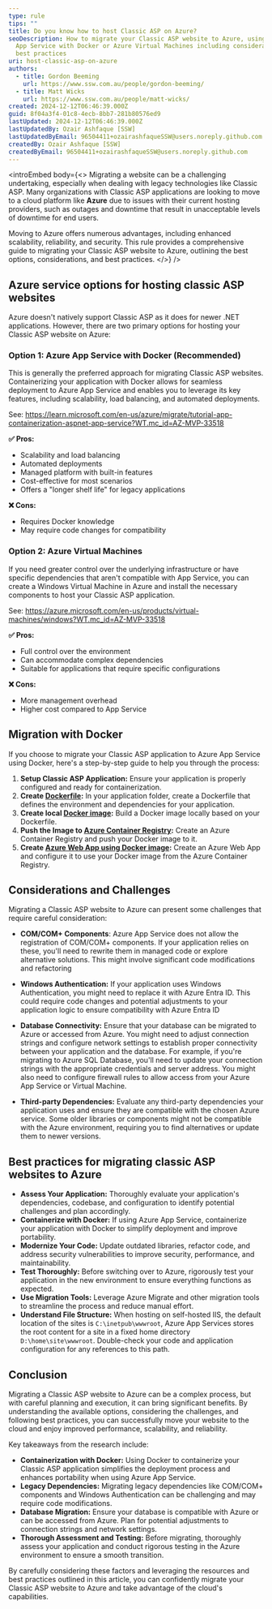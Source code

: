 ```yaml
---
type: rule
tips: ""
title: Do you know how to host Classic ASP on Azure?
seoDescription: How to migrate your Classic ASP website to Azure, using Azure
  App Service with Docker or Azure Virtual Machines including considerations and
  best practices
uri: host-classic-asp-on-azure
authors:
  - title: Gordon Beeming
    url: https://www.ssw.com.au/people/gordon-beeming/
  - title: Matt Wicks
    url: https://www.ssw.com.au/people/matt-wicks/
created: 2024-12-12T06:46:39.000Z
guid: 8f04a3f4-01c8-4ecb-8bb7-281b80576ed9
lastUpdated: 2024-12-12T06:46:39.000Z
lastUpdatedBy: Ozair Ashfaque [SSW]
lastUpdatedByEmail: 96504411+ozairashfaqueSSW@users.noreply.github.com
createdBy: Ozair Ashfaque [SSW]
createdByEmail: 96504411+ozairashfaqueSSW@users.noreply.github.com
---
```

<introEmbed
  body={<>
Migrating a website can be a challenging undertaking, especially when dealing with legacy technologies like Classic ASP. Many organizations with Classic ASP applications are looking to move to a cloud platform like **Azure** due to issues with their current hosting providers, such as outages and downtime that result in unacceptable levels of downtime for end users.

Moving to Azure offers numerous advantages, including enhanced scalability, reliability, and security. This rule provides a comprehensive guide to migrating your Classic ASP website to Azure, outlining the best options, considerations, and best practices.
  </>}
/>
## Azure service options for hosting classic ASP websites

Azure doesn't natively support Classic ASP as it does for newer .NET applications. However, there are two primary options for hosting your Classic ASP website on Azure:

### Option 1: Azure App Service with Docker (Recommended)

This is generally the preferred approach for migrating Classic ASP websites. Containerizing your application with Docker allows for seamless deployment to Azure App Service and enables you to leverage its key features, including scalability, load balancing, and automated deployments.

See:
<https://learn.microsoft.com/en-us/azure/migrate/tutorial-app-containerization-aspnet-app-service?WT.mc_id=AZ-MVP-33518>

**✅ Pros:**

* Scalability and load balancing
* Automated deployments
* Managed platform with built-in features
* Cost-effective for most scenarios
* Offers a "longer shelf life" for legacy applications

**❌ Cons:**

* Requires Docker knowledge
* May require code changes for compatibility

### Option 2: Azure Virtual Machines

If you need greater control over the underlying infrastructure or have specific dependencies that aren't compatible with App Service, you can create a Windows Virtual Machine in Azure and install the necessary components to host your Classic ASP application.

See:
<https://azure.microsoft.com/en-us/products/virtual-machines/windows?WT.mc_id=AZ-MVP-33518>

**✅ Pros:**

* Full control over the environment
* Can accommodate complex dependencies
* Suitable for applications that require specific configurations

**❌ Cons:**

* More management overhead
* Higher cost compared to App Service

## Migration with Docker

If you choose to migrate your Classic ASP application to Azure App Service using Docker, here's a step-by-step guide to help you through the process:

1. **Setup Classic ASP Application:** Ensure your application is properly configured and ready for containerization.
2. **Create [Dockerfile](https://docs.docker.com/reference/dockerfile/):** In your application folder, create a Dockerfile that defines the environment and dependencies for your application.
3. **Create local [Docker image](https://docs.docker.com/get-started/docker-concepts/building-images/):** Build a Docker image locally based on your Dockerfile.
4. **Push the Image to [Azure Container Registry](https://learn.microsoft.com/en-us/azure/container-registry/container-registry-get-started-portal?tabs=azure-cli&WT.mc_id=AZ-MVP-33518):** Create an Azure Container Registry and push your Docker image to it.
5. **Create [Azure Web App using Docker image](https://learn.microsoft.com/en-us/azure/app-service/tutorial-custom-container?pivots=container-linux&tabs=azure-cli&WT.mc_id=AZ-MVP-33518):** Create an Azure Web App and configure it to use your Docker image from the Azure Container Registry.

## Considerations and Challenges

Migrating a Classic ASP website to Azure can present some challenges that require careful consideration:

* **COM/COM+ Components**: Azure App Service does not allow the registration of COM/COM+ components. If your application relies on these, you'll need to rewrite them in managed code or explore alternative solutions. This might involve significant code modifications and refactoring

* **Windows Authentication:** If your application uses Windows Authentication, you might need to replace it with Azure Entra ID. This could require code changes and potential adjustments to your application logic to ensure compatibility with Azure Entra ID

* **Database Connectivity:** Ensure that your database can be migrated to Azure or accessed from Azure. You might need to adjust connection strings and configure network settings to establish proper connectivity between your application and the database. For example, if you're migrating to Azure SQL Database, you'll need to update your connection strings with the appropriate credentials and server address. You might also need to configure firewall rules to allow access from your Azure App Service or Virtual Machine.
* **Third-party Dependencies:** Evaluate any third-party dependencies your application uses and ensure they are compatible with the chosen Azure service. Some older libraries or components might not be compatible with the Azure environment, requiring you to find alternatives or update them to newer versions.

## Best practices for migrating classic ASP websites to Azure

* **Assess Your Application:** Thoroughly evaluate your application's dependencies, codebase, and configuration to identify potential challenges and plan accordingly.
* **Containerize with Docker:** If using Azure App Service, containerize your application with Docker to simplify deployment and improve portability.
* **Modernize Your Code:** Update outdated libraries, refactor code, and address security vulnerabilities to improve security, performance, and maintainability.
* **Test Thoroughly:** Before switching over to Azure, rigorously test your application in the new environment to ensure everything functions as expected.
* **Use Migration Tools:** Leverage Azure Migrate and other migration tools to streamline the process and reduce manual effort.
* **Understand File Structure:** When hosting on self-hosted IIS, the default location of the sites is `C:\inetpub\wwwroot`, Azure App Services stores the root content for a site in a fixed home directory `D:\home\site\wwwroot`. Double-check your code and application configuration for any references to this path.

## Conclusion

Migrating a Classic ASP website to Azure can be a complex process, but with careful planning and execution, it can bring significant benefits. By understanding the available options, considering the challenges, and following best practices, you can successfully move your website to the cloud and enjoy improved performance, scalability, and reliability.

Key takeaways from the research include:

* **Containerization with Docker:** Using Docker to containerize your Classic ASP application simplifies the deployment process and enhances portability when using Azure App Service.
* **Legacy Dependencies:** Migrating legacy dependencies like COM/COM+ components and Windows Authentication can be challenging and may require code modifications.
* **Database Migration:** Ensure your database is compatible with Azure or can be accessed from Azure. Plan for potential adjustments to connection strings and network settings.
* **Thorough Assessment and Testing:** Before migrating, thoroughly assess your application and conduct rigorous testing in the Azure environment to ensure a smooth transition.

By carefully considering these factors and leveraging the resources and best practices outlined in this article, you can confidently migrate your Classic ASP website to Azure and take advantage of the cloud's capabilities.

